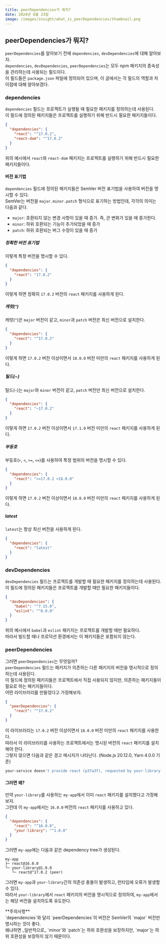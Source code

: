 ```yaml
---
title: peerDependencies가 뭐지?
date: 2024년 6월 23일
image: /images/insight/what_is_peerDependencies/thumbnail.png
---
```


## peerDependencies가 뭐지?

`peerDependencies`를 알아보기 전에 `dependencies`, `devDependencies`에 대해 알아보자. <br/>
`dependencies`, `devDependencies`, `peerDependencies`는 모두 npm 패키지의 종속성을 관리하는데 사용되는 필드이다. <br/>
이 필드들은 `package.json` 파일에 정의되어 있으며, 이 글에서는 각 필드의 역할과 차이점에 대해 알아보겠다.

### dependencies

`dependencies` 필드는 프로젝트가 실행될 때 필요한 패키지를 정의하는데 사용된다. <br/>
이 필드에 정의된 패키지들은 프로젝트를 실행하기 위해 반드시 필요한 패키지들이다.

```json filename="package.json"
{
  "dependencies": {
    "react": "^17.0.2",
    "react-dom": "^17.0.2"
  }
}
```

위의 예시에서 `react`와 `react-dom` 패키지는 프로젝트를 실행하기 위해 반드시 필요한 패키지들이다.

#### 버전 표기법

`dependencies` 필드에 정의된 패키지들은 SemVer 버전 표기법을 사용하여 버전을 명시할 수 있다. <br/>
SemVer는 버전을 `major.minor.patch` 형식으로 표기하는 방법인데, 각각의 의미는 다음과 같다.

- `major`: 호환되지 않는 변경 사항이 있을 때 증가. 즉, 큰 변화가 있을 때 증가한다.
- `minor`: 하위 호환되는 기능이 추가되었을 때 증가
- `patch`: 하위 호환되는 버그 수정이 있을 때 증가

##### 정확한 버전 표기법

이렇게 특정 버전을 명시할 수 있다.

```json filename="package.json"
{
  "dependencies": {
    "react": "17.0.2"
  }
}
```

이렇게 하면 정확히 `17.0.2` 버전의 `react` 패키지를 사용하게 된다.

##### 캐럿(^)

캐럿(`^`)은 `major` 버전이 같고, `minor`과 `patch` 버전은 최신 버전으로 설치한다.

```json filename="package.json"
{
  "dependencies": {
    "react": "^17.0.2"
  }
}
```

이렇게 하면 `17.0.2` 버전 이상이면서 `18.0.0` 버전 미만의 `react` 패키지를 사용하게 된다.

##### 틸드(~)

틸드(`~`)는 `major`와 `minor` 버전이 같고, `patch` 버전만 최신 버전으로 설치한다.

```json filename="package.json"
{
  "dependencies": {
    "react": "~17.0.2"
  }
}
```

이렇게 하면 `17.0.2` 버전 이상이면서 `17.1.0` 버전 미만의 `react` 패키지를 사용하게 된다.

##### 부등호

부등호(`>`, `<`, `>=`, `<=`)를 사용하여 특정 범위의 버전을 명시할 수 있다.

```json filename="package.json"
{
  "dependencies": {
    "react": ">=17.0.2 <18.0.0"
  }
}
```

이렇게 하면 `17.0.2` 버전 이상이면서 `18.0.0` 버전 미만의 `react` 패키지를 사용하게 된다.

##### latest

`latest`는 항상 최신 버전을 사용하게 된다.

```json filename="package.json"
{
  "dependencies": {
    "react": "latest"
  }
}
```

### devDependencies

`devDependencies` 필드는 프로젝트를 개발할 때 필요한 패키지를 정의하는데 사용된다. <br/>
이 필드에 정의된 패키지들은 프로젝트를 개발할 때만 필요한 패키지들이다.

```json filename="package.json"
{
  "devDependencies": {
    "babel": "^7.15.0",
    "eslint": "^8.0.0"
  }
}
```

위의 예시에서 `babel`과 `eslint` 패키지는 프로젝트를 개발할 때만 필요하다. <br/>
따라서 빌드할 때나 프로덕션 환경에서는 이 패키지들은 포함되지 않는다.

### peerDependencies

그러면 `peerDependencies`는 무엇일까? <br/>
`peerDependencies` 필드는 패키지가 의존하는 다른 패키지의 버전을 명시적으로 정의하는데 사용된다. <br/>
이 필드에 정의된 패키지들은 프로젝트에서 직접 사용되지 않지만, 의존하는 패키지들이 필요로 하는 패키지들이다. <br/>
어떤 라이브러리를 만들었다고 가정해보자.

```json filename="your-library/package.json"
{
  "peerDependencies": {
    "react": "^17.0.2"
  }
}
```

이 라이브러리는 `17.0.2` 버전 이상이면서 `18.0.0` 버전 미만의 `react` 패키지를 사용한다. <br/>
따라서 이 라이브러리를 사용하는 프로젝트에서는 명시된 버전의 `react` 패키지를 설치해야 한다. <br/>
그렇지 않으면 다음과 같은 경고 메시지가 나타난다. (Node.js 20.12.0, Yarn 4.0.0 기준)

```bash
your-service doesn't provide react (p37a3f), requested by your-library
```

#### 그러면 왜?

만약 `your-library`를 사용하는 `my-app`에서 이미 `react` 패키지를 설치했다고 가정해보자. <br/>
그런데 이 `my-app`에서는 `16.0.0` 버전의 `react` 패키지를 사용하고 있다. <br/>

```json filename="my-app/package.json"
{
  "dependencies": {
    "react": "^16.0.0",
    "your-library": "^1.0.0"
  }
}
```

그러면 `my-app`에는 다음과 같은 dependency tree가 생성된다.

```plaintext
my-app
├─ react@16.0.0
└─ your-library@1.0.0
   └─ react@^17.0.2 (peer)
```

그러면 `my-app`과 `your-library`간의 의존성 충돌이 발생하고, 런타임에 오류가 발생할 수 있다. <br/>
따라서 `your-library`에서 `react` 패키지의 버전을 명시적으로 정의하여, `my-app`에서는 해당 버전을 설치하도록 유도한다.


<Callout type='warning'>
  **주의사항** <br />
  `dependencies`와 달리 `peerDependencies`의 버전은 SemVer의 `major` 버전만 명시하는
  것이 좋다. <br />
  왜냐하면 _일반적으로_ `minor`와 `patch`는 하위 호환성을 보장하지만, `major`는
  하위 호환성을 보장하지 않기 때문이다.
</Callout>
